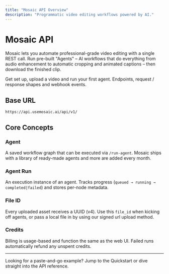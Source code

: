 ```yaml
---
title: "Mosaic API Overview"
description: "Programmatic video editing workflows powered by AI."
---
```


# Mosaic API

Mosaic lets you automate professional-grade video editing with a single REST call. Run pre-built "Agents" – AI workflows that do everything from audio enhancement to automatic cropping and animated captions – then download the finished clip.

<CardGroup cols={2}>
  <Card title="5-Minute Quickstart" icon="rocket" href="/quickstart">
    Get set up, upload a video and run your first agent.
  </Card>
  <Card title="Full API Reference" icon="code" href="/api-reference/introduction">
    Endpoints, request / response shapes and webhook events.
  </Card>
</CardGroup>

## Base URL

```text
https://api.usemosaic.ai/api/v1/
```

## Core Concepts

### Agent
A saved workflow graph that can be executed via `/run-agent`. Mosaic ships with a library of ready-made agents and more are added every month.

### Agent Run
An execution instance of an agent. Tracks progress (`queued → running → completed|failed`) and stores per-node metadata.

### File ID
Every uploaded asset receives a UUID (v4). Use this `file_id` when kicking off agents, or pass a local file in by using our signed url upload method.

### Credits
Billing is usage-based and function the same as the web UI. Failed runs automatically refund any unspent credits.

---

Looking for a paste-and-go example? Jump to the Quickstart or dive straight into the API reference.